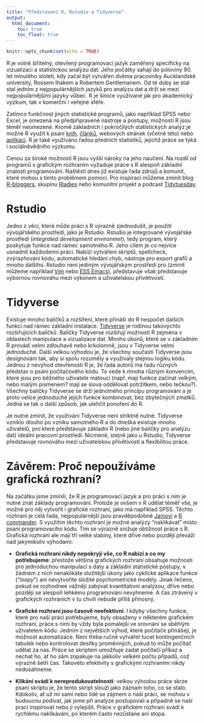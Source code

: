 ```yaml
---
title: "Představení R, Rstudio a Tidyverse"
output:
  html_document:
    toc: true
    toc_float: true
---
```


```r
knitr::opts_chunk$set(echo = TRUE)
```

R je volně šiřitelný, otevřený programovací jazyk zaměřený specificky na vizualizaci a statistickou analýzu dat.
Jeho počátky sahají do poloviny 90. let minulého století, kdy začal být vytvářen dvěma pracovníky Aucklandské university, Rossem Ihakem a Robertem Gentlemanem. Od té doby se stal stal jedním z nejpopulárnějších jazyků pro analýzu dat a drží se mezi nejpopulárnějšími jazyky vůbec. R je široce využívané jak pro akademický výzkum, tak v komerční i veřejné sféře.

Zatímco funkčnost jiných statistické programů, jako například SPSS nebo Excel, je omezená na předpřipravené nástroje a postupy, možnosti R jsou téměř neomezené. Kromě základních i pokročilých statistických analýz je možné R využít k psaní [knih](https://bookdown.org/), [článků](https://rmarkdown.rstudio.com/), webových stránek (včetně této) nebo [aplikací](https://shiny.rstudio.com/gallery/). R je také využíváno řadou předních statistiků, jejichž práce se týká i sociálněvědního výzkumu.

Cenou za široké možnosti R jsou vyšší nároky na jeho naučení. Na rozdíl od programů s grafickým rozhraním vyžaduje práce s R alespoň základní znalosti programování. Naštěstí dnes již existuje řada zdrojů a komunit, které mohou s tímto problémem pomoci. Pro inspiraci můžeme zmínit blog [R-bloggers](https://www.r-bloggers.com/), skupinu [Rladies](https://rladies.org/) nebo komunitní projekt a podcast [Tidytuesday](https://www.tidytuesday.com/).

# Rstudio

Jedno z věcí, která může práci s R výrazně zjednodušit, je použití vývojářského prostředí, jako je Rstudio.
Rstudio je integrované vývojářské prostředí (*integrated development environmet*), tedy program, který poskytuje funkce nad rámec samotného R.
Jeho cílem je co nejvíce usnadnit každodenní práci.
Nabízí vytváření skriptů, spellcheck, zvýrazňování kódu, automatické hledání chyb, nástroje pro export grafů a mnoho dalšího.
Rstudio není jediným vývojářským prostředí pro (zmínit můžeme například [Vim](https://www.vim.org/scripts/script.php?script_id=2628) nebo [ESS Emacs](https://ess.r-project.org/)), představuje však představuje výbornou rovnováhu mezi výkonem a uživatelskou přívětivostí.


# Tidyverse

Existuje mnoho balíčků a rozšíření, které přináší do R nespočet dalších funkcí nad rámec základní instalace.
[Tidyverse](https://www.tidyverse.org/) je rodinou takovýchto rozšiřujících balíčků.
Balíčky Tidyverse rozšiřují možnosti R zejména v oblastech manipulace a vizualizace dat.
Mnoho úkonů, které se v základním R provádí velmi zdlouhavě nebo krkolomně, jsou v Tidyverse velmi jednoduché.
Další velkou výhodou je, že všechny současti Tidyverse jsou designováni tak, aby si spolu rozuměly a využívaly stejnou logiku kódu.
Jednou z nevýhod otevřenosti R je, že řada autorů má řadu různých představ o psání počítačového kódu.
To vede k mnoha různým konvencím, které jsou pro běžného uživatele matoucí (např. mají funkce začínat velkým, nebo malým písmenem? mají se slova oddělovat potržítkem, nebo tečkou?).
Všechny balíčky Tidyverse se drží jednotného principu programování a je proto velice jednoduché jejich funkce kombinovat, bez zbytečných zmatků.
Jedná se tak o další způsob, jak ulehčit ponoření do R.

Je nutné zmínit, že využívání Tidyverse není striktně nutné.
Tidyverse vzniklo dlouho po vzniku samotného R a do dneška existuje mnoho uživatelů, pro které představuje základní R (nebo jiné balíčky pro analýzu dat) ideální pracovní prostředí.
Nicméně, stejně jako u Rstudio, Tidyverse představuje rovnováhu mezi uživatelskou přívětivostí a flexibilitou práce.

# Závěrem: Proč nepoužíváme grafická rozhraní?

Na začátku jsme zmínili, že R je programovací jazyk a pro práci s ním je nutné znát základy programování.
Protože je ovšem v R udělat téměř vše, je možné pro něj vytvořit i grafické rozhraní, jako má například SPSS.
Těchto rozhraní je celá řada, nejpopulárnější jsou pravděpodobně [Jamovi](https://www.jamovi.org/) a [R commander](https://www.rcommander.com/).
S využitím těchto rozhraní je možné analýzy "naklikávat" místo psaní programovacího kódu.
Tím se výrazně snižuje obtížnost práce s R. Grafická rozhraní ale mají tři velké slabiny, které dříve nebo později převáží nad jakýmikoliv výhodami:

- **Grafická rozhraní nikdy nepokryjí vše, co R nabízí a co my potřebujeme**: přestože většina grafických rozhraní obsahuje možnosti pro jednoduchou manipulaci s daty a základní statistické postupy, v žádném z nich nenaklikáte složitější úkony jako cyklické aplikace funkce ("*loopy*") ani nevytvoříte složité psychometrické modely.
Jinak řečeno, pokud se rozhodnee vážněji zabývat kvantitativní analýzou, dříve nebo později se alespoň lehkému programování nevyhneme. A čas ztrávený v grafických rozhraních v tu chvíli nebude příliš přinosný.

- **Grafické rozhraní jsou časově neefektivní**: I kdyby všechny funkce, které pro naši práci potřebujeme, byly obsaženy v některém grafickém rozhraní, práce s nimi by vždy byla pomalejší ve srovnání se sběhlým uživatelem kódu. Jedním z největších výhod, které počítače přinášejí, je možnost automatizace. Není třeba ručně vytvářet tucet kontingenčních tabulek nebo kontrolovat desítky proměnných, pokud to může počítač udělat za nás. Práce se skriptem umožňuje zadat počítači příkaz a nechat ho, ať ho sám zopakuje na jakkoliv velkém počtu případů, což výrazně šetří čas. Takovéto efektivity s grafickými rozhraními nikdy nedosáhneme.

- **Klikání svádí k nereprodukovatelnosti**: velkou výhodou práce skrze psaní skriptu je, že tento skript slouží jako záznam toho, co se stalo. Kdokoliv, ať už mi sami nebo lidé se zájmem o naši práci, se mohou v budoucnu podívat, jak jsme při analýze postupovali a případně se naší prací inspirovat nebo ji vylepšit. Práce v grafickém rozhraní svádí k rychlému naklikávání, po kterém často nezůstane ani stopa.